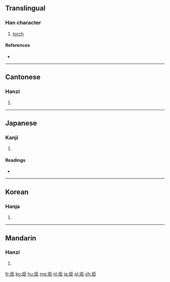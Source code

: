 ==Translingual==

===Han character===
{{Han char|rn=86|rad=火|as=05|sn=9|four=9181<sub>7</sub>|canj=火尸尸 (FSS)}}

# [[torch]]

====References====
* {{Han ref|kx=0668.200|dkj=18949|dj=1077.210|hdz=32191.110|uh=70AC|ud=28844|bh=ACB2|bd=44210}}

----

==Cantonese==

===Hanzi===
{{yue-hanzi|jyut=geoi6|y=geui6}}

# {{defn|lang=yue|sort=火05}}

----

==Japanese==

===Kanji===
{{ja-kanji|grade=|rs=火05}}

# {{defn|lang=ja|sort=火05}}

====Readings====
* {{ja-readings|kanyoon=[[こ]] (ko)|goon=[[ご]] (go)|kanon=[[きょ]] (kyo)|kun=[[たいまつ]] (taimatsu), [[ともしび]] (tomoshibi), [[やく]] (yaku)}}

----

==Korean==

===Hanja===
{{ko-hanja|hangeul=거|eumhun=|rv=geo|mr=kŏ|y=ke}}

# {{defn|lang=ko|sort=火05}}

----

==Mandarin==

===Hanzi===
{{cmn-hanzi|pin=[[jù]] ([[ju4]])|wg=chü<sup>4</sup>}}

# {{defn|lang=cmn|sort=火05}}

[[fr:炬]]
[[ko:炬]]
[[hu:炬]]
[[mg:炬]]
[[nl:炬]]
[[ja:炬]]
[[pl:炬]]
[[zh:炬]]